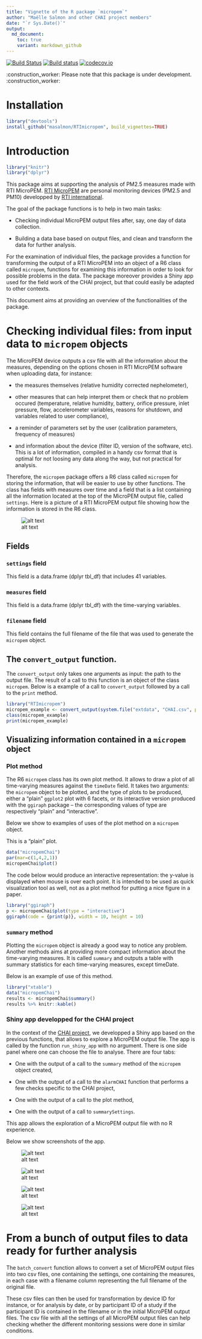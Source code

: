 ```yaml
---
title: "Vignette of the R package `micropem`"
author: "Maëlle Salmon and other CHAI project members"
date: "`r Sys.Date()`"
output:
  md_document:
    toc: true
    variant: markdown_github
---
```

[![Build Status](https://travis-ci.org/masalmon/RTImicropem.svg?branch=master)](https://travis-ci.org/masalmon/RTImicropem)
[![Build status](https://ci.appveyor.com/api/projects/status/t526nd134obqaokx?svg=true)](https://ci.appveyor.com/project/masalmon/rtimicropem)
[![codecov.io](https://codecov.io/github/masalmon/RTImicropem/coverage.svg?branch=master)](https://codecov.io/github/masalmon/RTImicropem?branch=master)

:construction_worker: Please note that this package is under development. :construction_worker:

# Installation

```r
library("devtools")
install_github("masalmon/RTImicropem", build_vignettes=TRUE)
```

# Introduction

```r
library("knitr")
library("dplyr")
```

This package aims at supporting the analysis of PM2.5 measures made with RTI MicroPEM. [RTI MicroPEM](https://www.rti.org/sites/default/files/brochures/rti_micropem.pdf) are personal monitoring devices (PM2.5 and PM10) developped by [RTI international](https://www.rti.org/).

The goal of the package functions is to help in two main tasks:

* Checking individual MicroPEM output files after, say, one day of data collection.

* Building a data base based on output files, and clean and transform the data for further analysis.

For the examination of individual files, the package provides a function for transforming the output of a RTI MicroPEM into an object of a R6 class called `micropem`, functions for examining this information in order to look for possible problems in the data. The package moreover provides a Shiny app used for the field work of the CHAI project, but that could easily be adapted to other contexts. 

This document aims at providing an overview of the functionalities of the package.


# Checking individual files: from input data to `micropem` objects

The MicroPEM device outputs a csv file with all the information about the measures, depending on the options chosen in RTI MicroPEM software when uploading data, for instance: 

* the measures themselves (relative humidity corrected nephelometer), 

* other measures that can help interpret them or check that no problem occured (temperature, relative humidity, battery, orifice pressure, inlet pressure, flow, accelerometer variables, reasons for shutdown, and variables related to user compliance),

* a reminder of parameters set by the user (calibration parameters, frequency of measures)

* and information about the device (filter ID, version of the software, etc). This is a lot of information, compiled in a handy csv format that is optimal for not loosing any data along the way, but not practical for analysis.

Therefore, the `micropem` package offers a R6 class called `micropem` for storing the information, that will be easier to use by other functions. The class has fields with measures over time and a field that is a list containing all the information located at the top of the MicroPEM output file, called `settings`. Here is a picture of a RTI MicroPEM output file showing how the information is stored in the R6 class.

![alt text](vignettes/outputRTI.png)

## Fields

### `settings` field

This field is a data.frame (dplyr tbl_df) that includes 41 variables.


### `measures` field

This field is a data.frame (dplyr tbl_df) with the time-varying variables.

### `filename` field

This field contains the full filename of the file that was used to generate the `micropem` object.

## The `convert_output` function.

The `convert_output` only takes one arguments as input: the path to the output file. The result of a call to this function is an object of the class `micropem`. Below is a example of a call to `convert_output` followed by a call to the `print` method.

```r
library("RTImicropem")
micropem_example <- convert_output(system.file("extdata", "CHAI.csv", package = "RTImicropem"))
class(micropem_example)
print(micropem_example)
```


## Visualizing information contained in a `micropem` object

### Plot method

The R6 `micropem` class has its own plot method. It allows to draw a plot of all time-varying measures against the `timeDate` field. It takes two arguments: the `micropem` object to be plotted, and the type of plots to be produced, either a "plain" `ggplot2` plot with 6 facets, or its interactive version produced with the `ggiraph` package -- the corresponding values of type are respectively "plain" and "interactive".

Below we show to examples of uses of the plot method on a `micropem` object.

This is a "plain" plot. 

```r
data("micropemChai")
par(mar=c(1,4,2,1))
micropemChai$plot()
```

The code below would produce an interactive representation: the y-value is displayed when mouse is over each point. It is intended to be used as quick visualization tool as well, not as a plot method for putting a nice figure in a paper. 


```r
library("ggiraph")
p <- micropemChai$plot(type = "interactive")
ggiraph(code = {print(p)}, width = 10, height = 10)

```

### `summary` method

Plotting the `micropem` object is already a good way to notice any problem. Another methods aims at providing more compact information about the time-varying measures. It is called `summary` and outputs a table with summary statistics for each time-varying measures, except timeDate.

Below is an example of use of this method.


```r
library("xtable")
data("micropemChai")
results <- micropemChai$summary()
results %>% knitr::kable()

```


### Shiny app developped for the CHAI project

In the context of the [CHAI project](http://www.chaiproject.org/), we developped a Shiny app based on the previous functions, that allows to explore a MicroPEM output file. The app is called by the function `run_shiny_app` with no argument. There is one side panel where one can choose the file to analyse. There are four tabs:

* One with the output of a call to the `summary` method of the `micropem` object created,

* One with the output of a call to the `alarmCHAI` function that performs a few checks specific to the CHAI project,

* One with the output of a call to the plot method,

* One with the output of a call to `summarySettings`.

This app allows the exploration of a MicroPEM output file with no R experience.

Below we show screenshots of the app. 

![alt text](vignettes/shinyTabSummary.png)

![alt text](vignettes/shinyTabAlarm.png)

![alt text](vignettes/shinyTabPlot.png)

![alt text](vignettes/shinyTabSettings.png)

# From a bunch of output files to data ready for further analysis

The `batch_convert` function allows to convert a set of MicroPEM output files into two csv files, one containing the settings, one containing the measures, in each case with a filename column representing the full filename of the original file. 

These csv files can then be used for transformation by device ID for instance, or for analysis by date, or by participant ID of a study if the participant ID is contained in the filename or in the initial MicroPEM output files. The csv file with all the settings of all MicroPEM output files can help checking whether the different monitoring sessions were done in similar conditions.
